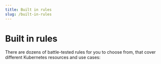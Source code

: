 ```yaml
---
title: Built in rules
slug: /built-in-rules
---
```



# Built in rules

There are dozens of battle-tested rules for you to choose from, that cover different Kubernetes resources and use cases:

<BrowserCustomTabs />
